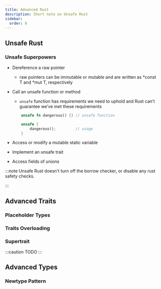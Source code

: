```yaml
---
title: Advanced Rust 
description: Short note on Unsafe Rust
sidebar:
  order: 9
---
```


## Unsafe Rust
### Unsafe Superpowers

- Dereference a raw pointer
  - raw pointers can be immutable or mutable and are written as *const T and *mut T, respectively
- Call an unsafe function or method
  - `unsafe` function has requirements we need to uphold and Rust can’t guarantee we’ve met these requirements

  ```rs 
      unsafe fn dangerous() {} // unsafe function

      unsafe {
          dangerous();         // usage
      }

  ```
- Access or modify a mutable static variable
- Implement an unsafe trait
- Access fields of unions


:::note
Unsafe Rust doesn't turn off the borrow checker, or disable any rust safety checks.

:::


##  Advanced Traits

### Placeholder Types
### Traits Overloading
### Supertrait
:::caution
TODO
:::

## Advanced Types
### Newtype Pattern 
